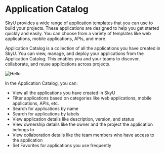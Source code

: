 
# Application Catalog

SkyU provides a wide range of application templates that you can use to build your projects. These applications are designed to help you get started quickly and easily. You can choose from a variety of templates like web applications, mobile applications, APIs, and more.

Application Catalog is a collection of all the applications you have created in SkyU. You can view, manage, and deploy your applications from the Application Catalog. This enables you and your teams to discover, collaborate, and reuse applications across projects.

 
<Image src="/assets/images/applications/app-catalog.png" alt="Hello" width={1000} height={500}  />
 

 In the Application Catalog, you can:

- View all the applications you have created in SkyU
- Filter applications based on categories like web applications, mobile applications, APIs, etc.
- Search for applications by name
- Search for applications by labels
- View application details like description, version, and status
- View ownership details like the owner and the project the application belongs to
- View collaboration details like the team members who have access to the application
- Set Favorites for applications you use frequently